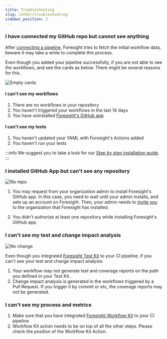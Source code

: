 ```yaml
---
title: Troubleshooting
slug: /other/troubleshooting
sidebar_position: 3
---
```


### I have connected my GitHub repo but cannot see anything
After [connecting a pipeline](/step-by-step-guide), Foresight tries to fetch the initial workflow data, beware it may take a while to complete this process.

Even though you added your pipeline successfully, if you are not able to see the workflows, and see the cards as below. There might be several reasons for this. 

![Empty cards](/img/others/empty-cards.png)

#### I can't see my workflows
1. There are no workflows in your repository
2. You haven't triggered your workflows in the last 14 days
3. You have uninstalled [Foresight's GitHub app](https://github.com/marketplace/thundra-foresight)

#### I can't see my tests
1. You haven't updated your YAML with Foresight's Actions added
2. You haven't run your tests

:::info
We suggest you to take a look for our [Step by step installation guide](/step-by-step-guide).
:::

### I installed GitHub App but can't see any repository

![No repo](/img/others/no-repo.png)

1. You may request from your organization admin to install Foresight's GitHub app. In this case, you need to wait until your admin installs, and sets up an account
on Foresight. Then, your admin needs to [invite you](/features/team-management) to the organization that Foresight has installed.

2. You didn't authorize at least one repository while installing Foresight's GitHub app.


### I can't see my test and change impact analysis

![No change](/img/others/no-change-test.png)

Even though you integrated [Foresight Test Kit](https://github.com/runforesight/foresight-test-kit-action) to your CI pipeline, if you can't see your test and change impact analysis:

1. Your workflow may not generate test and coverage reports on the path you defined in your Test Kit.
2. Change impact analysis is generated in the workflows triggered by a Pull Request. If you trigger it by commit or etc, the coverage reports may not be generated.  

### I can't see my process and metrics

1. Make sure that you have integrated [Foresight Workflow Kit](https://github.com/runforesight/foresight-workflow-kit-action) to your CI pipeline
2. Workflow Kit action needs to be on top of all the other steps. Please check the position of the Workflow Kit Action.